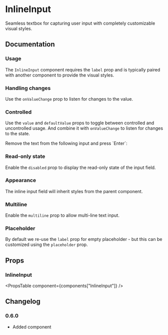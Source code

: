 
# InlineInput

Seamless textbox for capturing user input with completely customizable visual styles.

## Documentation

### Usage

The `InlineInput` component requires the `label` prop and is typically paired with another component to provide the visual styles.

<Demo component="inline-input/usage" />

### Handling changes

Use the `onValueChange` prop to listen for changes to the value.

<Demo component="inline-input/change-usage" />

### Controlled

Use the `value` and `defaultValue` props to toggle between controlled and uncontrolled usage. And combine it with `onValueChange` to listen for changes to the state.

<Alert intent="warning" mt="16">
  Remove the text from the following input and press `Enter`:
</Alert>

<Demo component="inline-input/controlled-usage" />

### Read-only state

Enable the `disabled` prop to display the read-only state of the input field.

<Demo component="inline-input/disabled-usage" />

### Appearance

The inline input field will inherit styles from the parent component.

<Demo component="inline-input/appearance-usage" />

### Multiline

Enable the `multiline` prop to allow multi-line text input.

<Demo component="inline-input/multiline-usage" />

### Placeholder

By default we re-use the `label` prop for empty placeholder - but this can be customized using the `placeholder` prop.

<Demo component="inline-input/placeholder-usage" />

## Props

### InlineInput

<PropsTable component={components["InlineInput"]} />

## Changelog

### 0.6.0

- Added component
